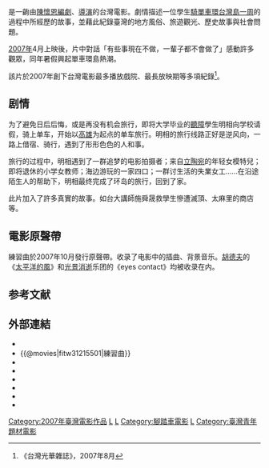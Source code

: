 {{Otheruses|other=一種音樂曲式|練習曲}}
{{Infobox Film
|  name               = 練習曲
|  original_name      = ''{{lang|en|Island Etude}}''
|  director           = [[陳懷恩|陳懷恩]] 
|  producer           = [[楊麗音|楊麗音]]<br>[[王耿瑜|王耿瑜]]
|  writer             = [[陳懷恩|陳懷恩]]
|  starring           = [[東明相|東明相]]<br>[[鄧安寧|鄧安寧]]<br>[[張惠春|Saya]]<br>[[許效舜|許效舜]]<br>[[楊麗音|楊麗音]]<br>[[吳念真|吳念真]]<br>[[胡德夫_(歌手)|胡德夫]]
|  cinematography     = [[陳懷恩|陳懷恩]]
|  editing            = [[陳博文|陳博文]]<br>[[劉春秀|劉春秀]]
| studio = 縱橫國際影視股份有限公司
| music = 李欣芸
|  distributor        = [[華納兄弟|美商華納兄弟股份有限公司]]
|  released           = {{film date|2007|4|27|臺灣}}
|  runtime            = 109 分鐘
|  country            = {{台灣電影產地}}
|  language           = [[華語|華語]]
|  awards             = 
|  budget             = 
| imdb_id = tt1006908
|  gross              = [[新台幣|新台幣]] 1892萬
}}
{{engname|《練習曲》|Island Etude}}是一齣由[[陳懷恩|陳懷恩]][[編劇|編劇]]、[[導演|導演]]的台灣電影。劇情描述一位學生[[台灣單車環島|騎單車環台灣島一周]]的過程中所經歷的故事，並藉此紀錄臺灣的地方風俗、旅遊觀光、歷史故事與社會問題。

[[2007年電影|2007年]]4月上映後，片中對話「有些事現在不做，一輩子都不會做了」感動許多觀眾，同年暑假興起單車環島熱潮。

該片於2007年創下台灣電影最多播放戲院、最長放映期等多項紀錄<ref>《台灣光華雜誌》，2007年8月</ref>。

== 剧情 ==
为了避免日后后悔，或是再没有机会旅行，即将大学毕业的[[聽障|聽障]]學生明相向学校请假，骑上单车，开始以[[高雄|高雄]]为起点的单车旅行。明相的旅行线路正好是逆风向，一路上借宿、骑行，遇到了形形色色的人和事。

旅行的过程中，明相遇到了一群追梦的电影拍摄者；来自[[立陶宛|立陶宛]]的年轻女模特兒；即将退休的小学女教师；海边游玩的一家四口；一群讨生活的失業女工……在沿途陌生人的帮助下，明相最终完成了环岛的旅行，回到了家。

此片加入了許多真實的故事。如台大講師施舜晟救學生慘遭滅頂、太麻里的商店等。

== 電影原聲帶 ==
練習曲於2007年10月發行原聲帶。收录了电影中的插曲、背景音乐。[[胡德夫|胡德夫]]的《[[太平洋的風|太平洋的風]]》和[[光景消逝|光景消逝]]乐团的《eyes contact》均被收录在内。

== 参考文献 ==
{{Reflist}}

== 外部連結 ==
* {{Yahoomovie id|2224|練習曲}}
* {{@movies|fitw31215501|練習曲}}
* {{douban|title=練習曲}}
* {{Mtime|49229|練習曲}}
* {{Amg movie|419948|練習曲}}
* {{rotten-tomatoes|island_etude|練習曲}}
* {{hkmdb title|12691|練習曲}}
* {{imdb title|1006908|練習曲}}

{{台北電影獎最佳攝影}}
{{台北電影獎媒體推薦}}
[[Category:2007年臺灣電影作品|Category:2007年臺灣電影作品]]
[[Category:台灣劇情片|L]]
[[Category:台灣背景電影|L]]
[[Category:腳踏車電影|Category:腳踏車電影]]
[[Category:公路電影|L]]
[[Category:臺灣青年題材電影|Category:臺灣青年題材電影]]